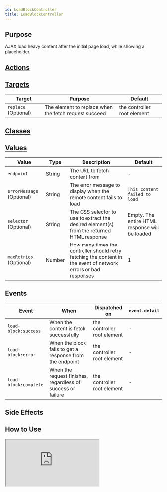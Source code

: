 ```yaml
---
id: LoadBlockController
title: LoadBlockController
---
```




## Purpose

AJAX load heavy content after the initial page load, while showing a placeholder.


## [Actions](https://stimulus.hotwire.dev/reference/actions)
<NoActions/>

## [Targets](https://stimulus.hotwire.dev/reference/targets)

| Target               | Purpose                                               | Default                     |
|----------------------|-------------------------------------------------------|-----------------------------|
| `replace` (Optional) | The element to replace when the fetch request succeed | the controller root element |

## [Classes](https://stimulus.hotwire.dev/reference/classes)
<NoClasses/>

## [Values](https://stimulus.hotwire.dev/reference/values)

| Value                     | Type   | Description                                                                                                     | Default                                        |
|---------------------------|--------|-----------------------------------------------------------------------------------------------------------------|------------------------------------------------|
| `endpoint`                | String | The URL to fetch content from                                                                                   | -                                              |
| `errorMessage` (Optional) | String | The error message to display when the remote content fails to load                                              | `This content failed to load`                  |
| `selector` (Optional)     | String | The CSS selector to use to extract the desired element(s) from the returned HTML response                       | Empty. The entire HTML response will be loaded |
| `maxRetries` (Optional)   | Number | How many times the controller should retry fetching the content in the event of network errors or bad responses | 1                                              |

## Events

| Event           | When                                                        | Dispatched on               | `event.detail` |
|-----------------|-------------------------------------------------------------|-----------------------------|----------------|
| `load-block:success`  | When the content is fetch successfully                      | the controller root element | -              |
| `load-block:error`    | When the block fails to get a response from the endpoint    | the controller root element | -              |
| `load-block:complete` | When the request finishes, regardless of success or failure | the controller root element | -              |

## Side Effects
<NoSideEffects/>


## How to Use

<iframe
  src="https:///stimulus-library.netlify.app/controllers/async_block_controller.html"
  style={{width: "100%", height: "500px", border: "0", borderRadius: "4px", overflow: "hidden"}}
  sandbox="allow-forms allow-modals allow-popups allow-presentation allow-same-origin allow-scripts"
/>


The controller will send out a fetch request, and on success will replace the block with the HTML content of the response.

## See Also

[Async Block Controller](./AsyncBlockController)
[Lazy Block Controller](./LazyBlockController)
[Poll Block Controller](./PollBlockController)
